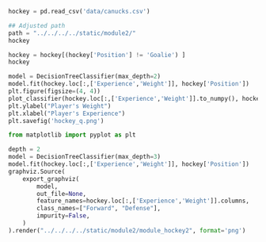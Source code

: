 
```python
hockey = pd.read_csv('data/canucks.csv')

## Adjusted path 
path = "../../../../static/module2/"
hockey
```


```python

hockey = hockey[(hockey['Position'] != 'Goalie') ]
hockey
```

```python

model = DecisionTreeClassifier(max_depth=2)
model.fit(hockey.loc[:,['Experience','Weight']], hockey['Position'])
plt.figure(figsize=(4, 4))
plot_classifier(hockey.loc[:,['Experience','Weight']].to_numpy(), hockey['Position'].to_numpy(), model, ticks=True)
plt.ylabel("Player's Weight")
plt.xlabel("Player's Experience")
plt.savefig('hockey_q.png')
```

```python
from matplotlib import pyplot as plt


```


```python
depth = 2
model = DecisionTreeClassifier(max_depth=3)
model.fit(hockey.loc[:,['Experience','Weight']], hockey['Position'])
graphviz.Source(
    export_graphviz(
        model,
        out_file=None,
        feature_names=hockey.loc[:,['Experience','Weight']].columns,
        class_names=["Forward", "Defense"],
        impurity=False,
    )
).render("../../../../static/module2/module_hockey2", format='png') 
```

